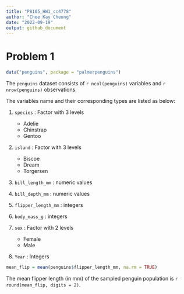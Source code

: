 ```yaml
---
title: "P8105_HW1_cc4778"
author: "Chee Kay Cheong"
date: "2022-09-19"
output: github_document
---
```


# Problem 1
```r
data("penguins", package = "palmerpenguins")
```

The `penguins` dataset consists of `r ncol(penguins)` variables and `r nrow(penguins)` observations.

The variables name and their corresponding types are listed as below:

1. `species` : Factor with 3 levels 
   * Adelie
   * Chinstrap
   * Gentoo
  
2. `island` : Factor with 3 levels
   * Biscoe
   * Dream
   * Torgersen
  
3. `bill_length_mm` : numeric values

4. `bill_depth_mm` : numeric values

5. `flipper_length_mm` : integers

6. `body_mass_g` : integers

7. `sex` : Factor with 2 levels
    * Female
    * Male
  
8. `Year` : Integers


```r
mean_flip = mean(penguins$flipper_length_mm, na.rm = TRUE)
```

The mean flipper length (in mm) of the sampled penguin population is `r round(mean_flip, digits = 2)`.